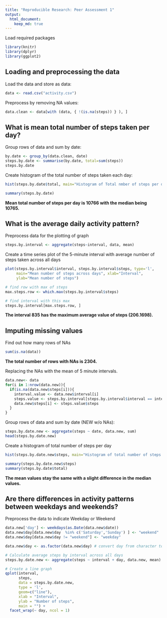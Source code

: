 ```yaml
---
title: "Reproducible Research: Peer Assessment 1"
output: 
  html_document:
    keep_md: true
---
```


Load required packages
```r
library(knitr)
library(dplyr)
library(ggplot2)
```

## Loading and preprocessing the data
Load the data and store as data:
```r
data <- read.csv("activity.csv")
```

Preprocess by removing NA values:
```r
data.clean <- data[with (data, { !(is.na(steps)) } ), ]
```

## What is mean total number of steps taken per day?
Group rows of data and sum by date:
```r
by.date <- group_by(data.clean, date)
steps.by.date <- summarise(by.date, total=sum(steps))
steps.by.date
```

Create histogram of the total number of steps taken each day:
```r
hist(steps.by.date$total, main="Histogram of Total nmber of steps per day", xlab="Total number of steps per day")
```

```r
summary(steps.by.date)
```

**Mean total number of steps per day is 10766 with the median being 10765.**

## What is the average daily activity pattern?

Preprocess data for the plotting of graph
```r
steps.by.interval <- aggregate(steps~interval, data, mean)
```

Create a time series plot of the 5-minute interval with average number of steps taken across all days
```r
plot(steps.by.interval$interval, steps.by.interval$steps, type='l', 
     main="Mean number of steps across days", xlab="Interval", 
     ylab="Mean number of steps")
```

```r
# find row with max of steps
max.steps.row <- which.max(steps.by.interval$steps)

# find interval with this max
steps.by.interval[max.steps.row, ]
```

**The interval 835 has the maximum average value of steps (206.1698).**

## Imputing missing values

Find out how many rows of NAs
```r
sum(is.na(data))
```

**The total number of rows with NAs is 2304.**

Replacing the NAs with the mean of 5 minute intervals.
```r
data.new<- data
for(i in 1:nrow(data.new)){
  if(is.na(data.new$steps[i])){
    interval.value <- data.new$interval[i]
    steps.value <- steps.by.interval[steps.by.interval$interval == interval.value,]
    data.new$steps[i] <- steps.value$steps
  }
}
```

Group rows of data and sum by date (NEW w/o NAs):
```r
steps.by.date.new <- aggregate(steps ~ date, data.new, sum)
head(steps.by.date.new)
```

Create a histogram of total number of steps per day
```r
hist(steps.by.date.new$steps, main="Histogram of total number of steps per day", xlab="Total number of steps in a day")
```

```r
summary(steps.by.date.new$steps)
summary(steps.by.date$total)
```

**The mean values stay the same with a slight difference in the median values.**

## Are there differences in activity patterns between weekdays and weekends?

Preprocess the data to indicate Weekday or Weekend
```r
data.new['day'] <- weekdays(as.Date(data.new$date))
data.new$day[data.new$day  %in% c('Saturday','Sunday') ] <- "weekend"
data.new$day[data.new$day != "weekend"] <- "weekday"
```

```r
data.new$day <- as.factor(data.new$day) # convert day from character to factor

# Calculate average steps by interval across all days
steps.by.date.new <- aggregate(steps ~ interval + day, data.new, mean)

# Create a line graph 
qplot(interval, 
      steps, 
      data = steps.by.date.new, 
      type = 'l', 
      geom=c("line"),
      xlab = "Interval", 
      ylab = "Number of steps", 
      main = "") +
  facet_wrap(~ day, ncol = 1)
```
